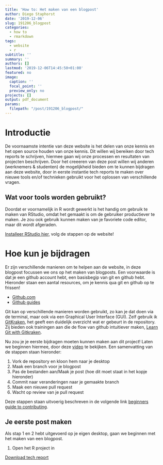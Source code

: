 ```yaml
---
title: 'How to: Het maken van een blogpost'
author: Diego Staphorst
date: '2019-12-06'
slug: 191206_blogpost
categories:
  - how to
  - rmarkdown
tags:
  - website
  - r
subtitle: ''
summary: ''
authors: []
lastmod: '2019-12-06T14:45:50+01:00'
featured: no
image:
  caption: ''
  focal_point: ''
  preview_only: no
projects: []
output: pdf_document
params:
  filepath: "/post/191206_blogpost/"
---
```


<!-- https://mikeyharper.uk/migrating-to-blogdown/ -->
<!-- https://yutani.rbind.io/post/2017-10-25-blogdown-custom/ -->
<!-- https://alison.rbind.io/post/2019-02-21-hugo-page-bundles/ -->

# Introductie
De voornaamste intentie van deze website is het delen van onze kennis en het open source houden van onze kennis. Dit willen wij bereiken door tech reports te schrijven, hiermee gaan wij onze processen en resultaten van projecten beschrijven. Door het creeeren van deze post willen wij anderen (werknemers & studenten) de mogelijkheid bieden om te kunnen bijdragen aan deze website, door in eerste instantie tech reports te maken over nieuwe tools en/of technieken gebruikt voor het oplossen van verschillende vragen.

## Wat voor tools worden gebruikt?
<!-- De website wordt gebouwd met een R package, genaamd blogdown. Hiermee kan je websites maken die gebruikt maken van RMarkdown en Hugo voornamelijk om de volgende redenen: -->

<!-- * Er zit geen content management systeem achter, dit houd in dat alle gerenderde paginas voor de website  direct te benaderen zijn via Github. Updates aan de websites gebeueren ook via Github, zo kan er een community ontstaan waarbij meerdere personen verantwoordelijk zijn voor de website. -->

<!-- * De website wordt onder andere gegenereerd vanuit RMarkdown bestanden, dit brengt veel voordelen met zich mee, zoals dat het direct gerelateerd is aan data analyse. Via deze methods kan er in een blogpost direct R code worden verwerkt, om bijvoorbeeld je data pre-processing, visualisatie en conclusies in te weergeven. -->

Doordat er voornamelijk in R wordt gewerkt is het handig om gebruik te maken van RStudio, omdat het gemaakt is om de gebruiker productiever te maken. Je zou ook gebruik kunnen maken van je favoriete code editor, maar dit wordt afgeraden.

[Installeer RStudio hier](https://rstudio.com/products/rstudio/download/), volg de stappen op de website!

# Hoe kun je bijdragen
Er zijn verschillende manieren om te helpen aan de website, in deze blogpost focussen we ons op het maken van blogposts. Een voorwaarde is dat je een github account hebt, een basisbegip van git en github hebt. Hieronder staan een aantal resources, om je kennis qua git en github op te frissen!

* [Github.com](https://github.com)
* [Github guides](https://guides.github.com/)

Git kan op verschillende manieren worden gebruikt, zo kan je dat doen via de terminal, maar ook via een Graphical User Interface (GUI). Zelf gebruik ik [GitKraken](https://www.gitkraken.com/), het geeft een duidelijk overzicht wat er gebeurt in de repository.  Zij bieden ook trainingen aan die de flow van github intuitiever maken, [Learn Git with Gitkraken](https://www.gitkraken.com/learn-git).

Nu zou je je eerste bijdragen moeten kunnen maken aan dit project! Laten we beginnen hiermee, door deze [video](https://www.youtube.com/watch?v=j_qpzND5yAg) te bekijken. Een samenvatting van de stappen staan hieronder:

1. Vork de repository en kloon hem naar je desktop
2. Maak een branch voor je blogpost
3. Pas de bestanden aan/Maak je post (hoe dit moet staat in het kopje hieronder)
4. Commit naar veranderingen naar je gemaakte branch
5. Maak een nieuwe pull request
6. Wacht op review van je pull request



Deze stappen staan uitvoerig beschreven in de volgende link [beginners guide to contributing](https://akrabat.com/the-beginners-guide-to-contributing-to-a-github-project/).

## Je eerste post maken
Als stap 1 en 2 hebt uitgevoerd op je eigen desktop, gaan we beginnen met het maken van een blogpost.

1. Open het R project in 

[Download tech report](index.Rmd)
